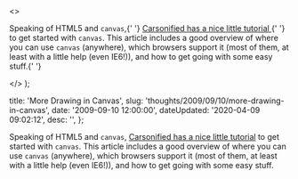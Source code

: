   <>
    <p>
      Speaking of HTML5 and <code>canvas</code>,{' '}
      <a href="http&#58;//carsonified.com/blog/dev/html-5-dev/how-to-draw-with-html-5-canvas/">
        Carsonified has a nice little tutorial
      </a>{' '}
      to get started with <code>canvas</code>. This article includes a good
      overview of where you can use <code>canvas</code> (anywhere), which
      browsers support it (most of them, at least with a little help (even
      IE6!)), and how to get going with some easy stuff.{' '}
    </p>
  </>
);


  title: 'More Drawing in Canvas',
  slug: 'thoughts/2009/09/10/more-drawing-in-canvas',
  date: '2009-09-10 12:00:00',
  dateUpdated: '2020-04-09 09:02:12',
  desc: '',
};

Speaking of HTML5 and `canvas`, [Carsonified has a nice little tutorial](http://carsonified.com/blog/dev/html-5-dev/how-to-draw-with-html-5-canvas/) to get started with `canvas`. This article includes a good overview of where you can use `canvas` (anywhere), which browsers support it (most of them, at least with a little help (even IE6!)), and how to get going with some easy stuff.
